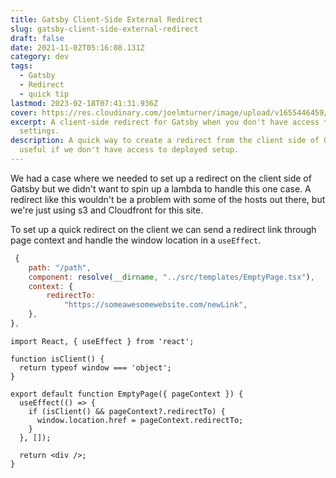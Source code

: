```yaml
---
title: Gatsby Client-Side External Redirect
slug: gatsby-client-side-external-redirect
draft: false
date: 2021-11-02T05:16:08.131Z
category: dev
tags:
  - Gatsby
  - Redirect
  - quick tip
lastmod: 2023-02-18T07:41:31.936Z
cover: https://res.cloudinary.com/joelmturner/image/upload/v1655446459/Posts/gatsby-client-side-redirect
excerpt: A client-side redirect for Gatsby when you don't have access to the CloudFront
  settings.
description: A quick way to create a redirect from the client side of Gatsby. This is
  useful if we don't have access to deployed setup.
---
```


We had a case where we needed to set up a redirect on the client side of Gatsby but we didn't want to spin up a lambda to handle this one case. A redirect like this wouldn't be a problem with some of the hosts out there, but we're just using s3 and Cloudfront for this site.

To set up a quick redirect on the client we can send a redirect link through page context and handle the window location in a `useEffect`.

```javascript filename=gatsby-node.js
 {
    path: "/path",
    component: resolve(__dirname, "../src/templates/EmptyPage.tsx"),
    context: {
        redirectTo:
            "https://someawesomewebsite.com/newLink",
    },
},
```

```tsx filename=templates/emptyPage.tsx
import React, { useEffect } from 'react';

function isClient() {
  return typeof window === 'object';
}

export default function EmptyPage({ pageContext }) {
  useEffect(() => {
    if (isClient() && pageContext?.redirectTo) {
      window.location.href = pageContext.redirectTo;
    }
  }, []);

  return <div />;
}
```

